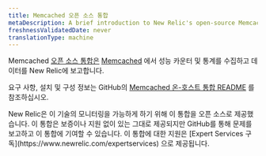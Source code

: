 ```yaml
---
title: Memcached 오픈 소스 통합
metaDescription: A brief introduction to New Relic's open-source Memcached integration.
freshnessValidatedDate: never
translationType: machine
---
```


Memcached [오픈 소스 통합은](/docs/integrations/new-relic-integrations/getting-started/introduction-infrastructure-integrations) [Memcached](https://memcached.org/) 에서 성능 카운터 및 통계를 수집하고 데이터를 New Relic에 보고합니다.

요구 사항, 설치 및 구성 정보는 GitHub의 [Memcached 온-호스트 통합 README](https://github.com/newrelic/nri-memcached) 를 참조하십시오.

<Callout variant="important">
  New Relic은 이 기술의 모니터링을 가능하게 하기 위해 이 통합을 오픈 소스로 제공했습니다. 이 통합은 보증이나 지원 없이 있는 그대로 제공되지만 GitHub를 통해 문제를 보고하고 이 통합에 기여할 수 있습니다. 이 통합에 대한 지원은 [Expert Services 구독](https://www.newrelic.com/expertservices) 으로 제공됩니다.
</Callout>